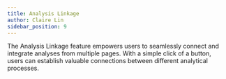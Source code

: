 ```yaml
---
title: Analysis Linkage
author: Claire Lin
sidebar_position: 9
---
```



<SubTitle text="Embedding Analyses Within Elements." />
<Reader text="User" />

The Analysis Linkage feature empowers users to seamlessly connect and integrate analyses from multiple pages. With a simple click of a button, users can establish valuable connections between different analytical processes.

<YouTubeFrame src="https://www.youtube-nocookie.com/embed/NVBiXoMZ3f0" title="Analysis Linkage" />
